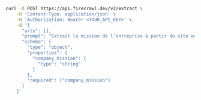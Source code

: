 ```bash cURL
curl -X POST https://api.firecrawl.dev/v2/extract \
    -H 'Content-Type: application/json' \
    -H 'Authorization: Bearer <YOUR_API_KEY>' \
    -d '{
      "urls": [],
      "prompt": "Extrait la mission de l’entreprise à partir du site web de Firecrawl.",
      "schema": {
        "type": "object",
        "properties": {
          "company_mission": {
            "type": "string"
          }
        },
        "required": ["company_mission"]
      }
    }'
```
